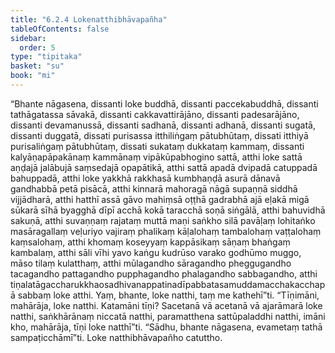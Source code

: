 ```yaml
---
title: "6.2.4 Lokenatthibhāvapañha"
tableOfContents: false
sidebar:
  order: 5
type: "tipitaka"
basket: "su"
book: "mi"
---
```



<DynamicBreadcrumb />

<Division number="183" book="mi">

<Paragraph number="1180" book="mi">
“Bhante nāgasena, dissanti loke buddhā, dissanti paccekabuddhā, dissanti tathāgatassa sāvakā, dissanti cakkavattirājāno, dissanti padesarājāno, dissanti devamanussā, dissanti sadhanā, dissanti adhanā, dissanti sugatā, dissanti duggatā, dissati purisassa itthiliṅgaṃ pātubhūtaṃ, dissati itthiyā purisaliṅgaṃ pātubhūtaṃ, dissati sukataṃ dukkataṃ kammaṃ, dissanti kalyāṇapāpakānaṃ kammānaṃ vipākūpabhogino sattā, atthi loke sattā aṇḍajā jalābujā saṃsedajā opapātikā, atthi sattā apadā dvipadā catuppadā bahuppadā, atthi loke yakkhā rakkhasā kumbhaṇḍā asurā dānavā gandhabbā petā pisācā, atthi kinnarā mahoragā nāgā supaṇṇā siddhā vijjādharā, atthi hatthī assā gāvo mahiṃsā oṭṭhā gadrabhā ajā eḷakā migā sūkarā sīhā byagghā dīpī acchā kokā taracchā soṇā siṅgālā, atthi bahuvidhā sakuṇā, atthi suvaṇṇaṃ rajataṃ muttā maṇi saṅkho silā pavāḷaṃ lohitaṅko masāragallaṃ veḷuriyo vajiraṃ phalikaṃ kāḷalohaṃ tambalohaṃ vaṭṭalohaṃ kaṃsalohaṃ, atthi khomaṃ koseyyaṃ kappāsikaṃ sāṇaṃ bhaṅgaṃ kambalaṃ, atthi sāli vīhi yavo kaṅgu kudrūso varako godhūmo muggo, māso tilaṃ kulatthaṃ, atthi mūlagandho sāragandho pheggugandho tacagandho pattagandho pupphagandho phalagandho sabbagandho, atthi tiṇalatāgaccharukkhaosadhivanappatinadīpabbatasamuddamacchakacchapā sabbaṃ loke atthi. Yaṃ, bhante, loke natthi, taṃ me kathehī”ti.
</Paragraph>

<Paragraph number="1181" book="mi">
“Tīṇimāni, mahārāja, loke natthi. Katamāni tīṇi? Sacetanā vā acetanā vā ajarāmarā loke natthi, saṅkhārānaṃ niccatā natthi, paramatthena sattūpaladdhi natthi, imāni kho, mahārāja, tīṇi loke natthī”ti. “Sādhu, bhante nāgasena, evametaṃ tathā sampaṭicchāmī”ti.

</Paragraph>
</Division>

<Paragraph number="1182" type="center" book="mi">
Loke natthibhāvapañho catuttho.
</Paragraph>